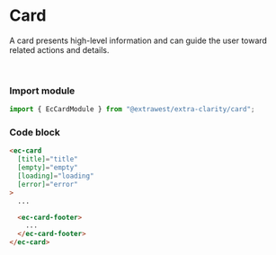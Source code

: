
<Meta
  title="Components/Card/Overview"
/>

# Card

A card presents high-level information and can guide the user toward related actions and details.

<br/>

### Import module

```typescript
import { EcCardModule } from "@extrawest/extra-clarity/card";
```

### Code block

```html
<ec-card
  [title]="title"
  [empty]="empty"
  [loading]="loading"
  [error]="error"
>
  ...

  <ec-card-footer>
    ...
  </ec-card-footer>
</ec-card>
```
